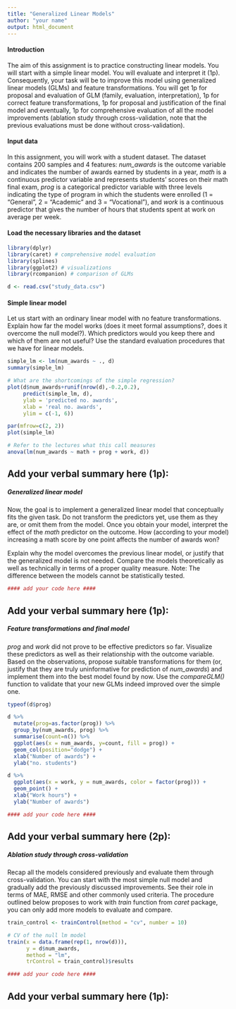 ```yaml
---
title: "Generalized Linear Models"
author: "your name"
output: html_document
---
```


#### Introduction
The aim of this assignment is to practice constructing linear models. You will start with a simple linear model. You will evaluate and interpret it (1p). Consequently, your task will be to improve this model using generalized linear models (GLMs) and feature transformations. You will get 1p for proposal and evaluation of GLM (family, evaluation, interpretation), 1p for correct feature transformations, 1p for proposal and justification of the final model and eventually, 1p for comprehensive evaluation of all the model improvements (ablation study through cross-validation, note that the previous evaluations must be done without cross-validation).

#### Input data 
In this assignment, you will work with a student dataset. The dataset contains 200 samples and 4 features: *num_awards* is the outcome variable and indicates the number of awards earned by students in a year, *math* is a continuous predictor variable and represents students’ scores on their math final exam, *prog* is a categorical predictor variable with three levels indicating the type of program in which the students were enrolled (1 = “General”, 2 = “Academic” and 3 = “Vocational”), and *work* is a continuous predictor that gives the number of hours that students spent at work on average per week.

#### Load the necessary libraries and the dataset
```r
library(dplyr)
library(caret) # comprehensive model evaluation
library(splines)
library(ggplot2) # visualizations
library(rcompanion) # comparison of GLMs

d <- read.csv("study_data.csv")
```

#### Simple linear model
Let us start with an ordinary linear model with no feature transformations. Explain how far the model works (does it meet formal assumptions?, does it overcome the null model?). Which predictors would you keep there and which of them are not useful? Use the standard evaluation procedures that we have for linear models. 
```r
simple_lm <- lm(num_awards ~ ., d)
summary(simple_lm)

# What are the shortcomings of the simple regression?
plot(d$num_awards+runif(nrow(d),-0.2,0.2),
     predict(simple_lm, d), 
     ylab = 'predicted no. awards',
     xlab = 'real no. awards',
     ylim = c(-1, 6))

par(mfrow=c(2, 2))
plot(simple_lm)

# Refer to the lectures what this call measures
anova(lm(num_awards ~ math + prog + work, d))
```
## Add your verbal summary here (1p): 


##### Generalized linear model
Now, the goal is to implement a generalized linear model that conceptually fits the given task. Do not transform the predictors yet, use them as they are, or omit them from the model. Once you obtain your model, interpret the effect of the *math* predictor on the outcome. How (according to your model) increasing a math score by one point affects the number of awards won? 

Explain why the model overcomes the previous linear model, or justify that the generalized model is not needed. Compare the models theoretically as well as technically in terms of a proper quality measure. Note: The difference between the models cannot be statistically tested.
```r
#### add your code here ####

```
## Add your verbal summary here (1p): 


##### Feature transformations and final model
*prog* and *work* did not prove to be effective predictors so far. Visualize these predictors as well as their relationship with the outcome variable. Based on the observations, propose suitable transformations for them (or, justify that they are truly uninformative for prediction of *num_awards*) and implement them into the best model found by now. Use the *compareGLM()* function to validate that your new GLMs indeed improved over the simple one.
```r
typeof(d$prog)

d %>%
  mutate(prog=as.factor(prog)) %>%
  group_by(num_awards, prog) %>%
  summarise(count=n()) %>%
  ggplot(aes(x = num_awards, y=count, fill = prog)) + 
  geom_col(position="dodge") + 
  xlab("Number of awards") + 
  ylab("no. students")

d %>% 
  ggplot(aes(x = work, y = num_awards, color = factor(prog))) + 
  geom_point() + 
  xlab("Work hours") + 
  ylab("Number of awards")

#### add your code here ####

```

## Add your verbal summary here (2p): 

##### Ablation study through cross-validation
Recap all the models considered previously and evaluate them through cross-validation. You can start with the most simple null model and gradually add the previously discussed improvements. See their role in terms of MAE, RMSE and other commonly used criteria. The procedure outlined below proposes to work with *train* function from *caret* package, you can only add more models to evaluate and compare.
```r
train_control <- trainControl(method = "cv", number = 10)

# CV of the null lm model
train(x = data.frame(rep(1, nrow(d))), 
      y = d$num_awards, 
      method = "lm",
      trControl = train_control)$results 

#### add your code here ####

```
## Add your verbal summary here (1p): 

